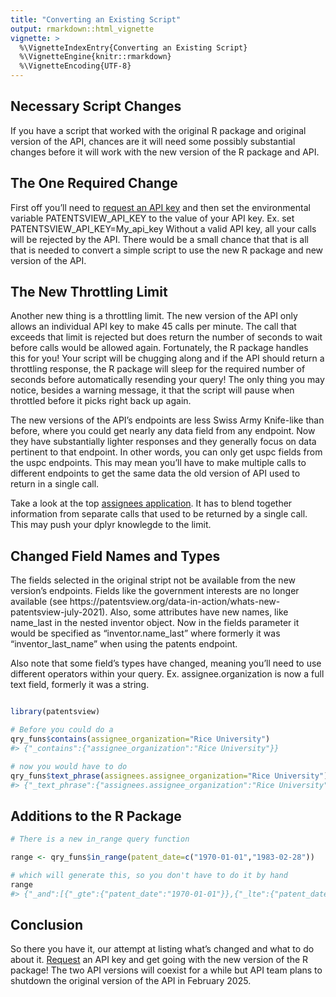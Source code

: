 ```yaml
---
title: "Converting an Existing Script"
output: rmarkdown::html_vignette
vignette: >
  %\VignetteIndexEntry{Converting an Existing Script}
  %\VignetteEngine{knitr::rmarkdown}
  %\VignetteEncoding{UTF-8}
---
```




## Necessary Script Changes

If you have a script that worked with the original R package and original version of the API, chances are it will need some possibly substantial changes before it will work with the new version of the R package and API.

## The One Required Change
First off you'll need to [request an API key](https://patentsview.org/apis/keyrequest) and then set the environmental variable PATENTSVIEW_API_KEY to the value of your API key.  Ex. set PATENTSVIEW_API_KEY=My_api_key  Without a valid API key, all your calls will be rejected by the API.  There would be a small chance that that is all that is needed to convert a simple script to use the new R package and new version of the API.

## The New Throttling Limit
Another new thing is a throttling limit. The new version of the API only allows an individual API key to make 45 calls per minute.  The call that exceeds that limit is rejected but does return the number of seconds to wait before calls would be allowed again.  Fortunately, the R package handles this for you!  Your script will be chugging along and if the API should return a throttling response, the R package will sleep for the required number of seconds before automatically resending your query!  The only thing you may notice, besides a warning message, it that the script will pause when throttled before it picks right back up again.

The new versions of the API's endpoints are less Swiss Army Knife-like than before, where you could get nearly any data field from any endpoint.  Now they have substantially lighter responses and they generally focus on data pertinent to that endpoint.  In other words, you can only get uspc fields from the uspc endpoints.  This may mean you'll have to make multiple calls to different endpoints to get the same data the old version of API used to return in a single call.

Take a look at the top [assignees application](top-assignees.html). It has to blend together information from separate calls that used to be returned by a single call. This may push your dplyr knowlegde to the limit.

## Changed Field Names and Types
The fields selected in the original stript not be available from the new version's endpoints. Fields like the government interests are no longer available (see https://patentsview.org/data-in-action/whats-new-patentsview-july-2021). Also, some attributes have new names, like name_last in the nested inventor object.  Now in the fields parameter it would be specified as "inventor.name_last" where formerly it was "inventor_last_name" when using the patents endpoint.

Also note that some field's types have changed, meaning you'll need to use different operators within your query.  Ex. assignee.organization is now a full text field, formerly it was a string.  


``` r

library(patentsview)

# Before you could do a 
qry_funs$contains(assignee_organization="Rice University")
#> {"_contains":{"assignee_organization":"Rice University"}}

# now you would have to do 
qry_funs$text_phrase(assignees.assignee_organization="Rice University")
#> {"_text_phrase":{"assignees.assignee_organization":"Rice University"}}
```


## Additions to the R Package


``` r
# There is a new in_range query function

range <- qry_funs$in_range(patent_date=c("1970-01-01","1983-02-28")) 

# which will generate this, so you don't have to do it by hand
range
#> {"_and":[{"_gte":{"patent_date":"1970-01-01"}},{"_lte":{"patent_date":"1983-02-28"}}]}
```

## Conclusion

So there you have it, our attempt at listing what's changed and what to do about it.  [Request](https://patentsview.org/apis/keyrequest) an API key and get going with the new version of the R package! The two API versions will coexist for a while but API team plans to shutdown the original version of the API in February 2025.













